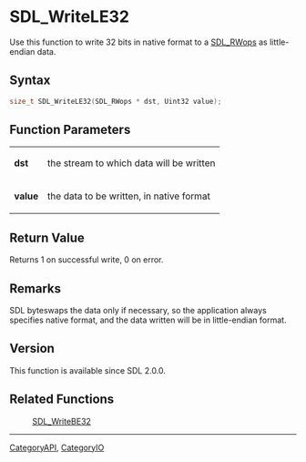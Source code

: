 = SDL_WriteLE32 =

Use this function to write 32 bits in native format to a [[SDL_RWops]] as little-endian data.

== Syntax ==

<syntaxhighlight lang='c'>
size_t SDL_WriteLE32(SDL_RWops * dst, Uint32 value);
</syntaxhighlight>

== Function Parameters ==

{|
|'''dst'''
|the stream to which data will be written
|-
|'''value'''
|the data to be written, in native format
|}

== Return Value ==

Returns 1 on successful write, 0 on error.

== Remarks ==

SDL byteswaps the data only if necessary, so the application always
specifies native format, and the data written will be in little-endian
format.

== Version ==

This function is available since SDL 2.0.0.

== Related Functions ==

:[[SDL_WriteBE32]]

----
[[CategoryAPI]], [[CategoryIO]]


